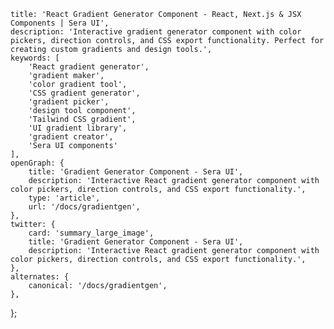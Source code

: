     title: 'React Gradient Generator Component - React, Next.js & JSX Components | Sera UI',
    description: 'Interactive gradient generator component with color pickers, direction controls, and CSS export functionality. Perfect for creating custom gradients and design tools.',
    keywords: [
        'React gradient generator',
        'gradient maker',
        'color gradient tool',
        'CSS gradient generator',
        'gradient picker',
        'design tool component',
        'Tailwind CSS gradient',
        'UI gradient library',
        'gradient creator',
        'Sera UI components'
    ],
    openGraph: {
        title: 'Gradient Generator Component - Sera UI',
        description: 'Interactive React gradient generator component with color pickers, direction controls, and CSS export functionality.',
        type: 'article',
        url: '/docs/gradientgen',
    },
    twitter: {
        card: 'summary_large_image',
        title: 'Gradient Generator Component - Sera UI',
        description: 'Interactive React gradient generator component with color pickers, direction controls, and CSS export functionality.',
    },
    alternates: {
        canonical: '/docs/gradientgen',
    },
};



<HideTOC />
<Gradientgen />